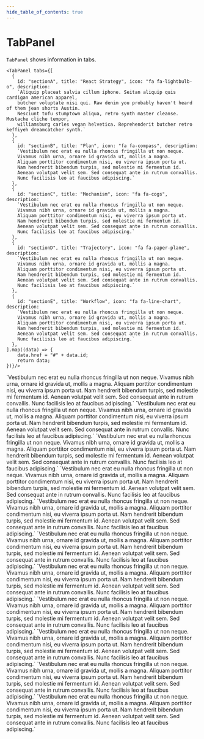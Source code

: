 ```yaml
---
hide_table_of_contents: true
---
```



# TabPanel

<code>TabPanel</code> shows information in tabs.

<Panel title="Functional WORK PROCESS!">

    <TabPanel tabs={[
      {
        id: "sectionA", title: "React Strategy", icon: "fa fa-lightbulb-o", description:
        `Aliquip placeat salvia cillum iphone. Seitan aliquip quis cardigan american apparel,
        butcher voluptate nisi qui. Raw denim you probably haven't heard of them jean shorts Austin.
        Nesciunt tofu stumptown aliqua, retro synth master cleanse. Mustache cliche tempor,
        williamsburg carles vegan helvetica. Reprehenderit butcher retro keffiyeh dreamcatcher synth.`
      },
      {
        id: "sectionB", title: "Plan", icon: "fa fa-compass", description:
        `Vestibulum nec erat eu nulla rhoncus fringilla ut non neque.
        Vivamus nibh urna, ornare id gravida ut, mollis a magna.
        Aliquam porttitor condimentum nisi, eu viverra ipsum porta ut.
        Nam hendrerit bibendum turpis, sed molestie mi fermentum id.
        Aenean volutpat velit sem. Sed consequat ante in rutrum convallis.
        Nunc facilisis leo at faucibus adipiscing.`
      },
      {
        id: "sectionC", title: "Mechanism", icon: "fa fa-cogs", description:
        `Vestibulum nec erat eu nulla rhoncus fringilla ut non neque.
        Vivamus nibh urna, ornare id gravida ut, mollis a magna.
        Aliquam porttitor condimentum nisi, eu viverra ipsum porta ut.
        Nam hendrerit bibendum turpis, sed molestie mi fermentum id.
        Aenean volutpat velit sem. Sed consequat ante in rutrum convallis.
        Nunc facilisis leo at faucibus adipiscing.`
      },
      {
        id: "sectionD", title: "Trajectory", icon: "fa fa-paper-plane", description:
        `Vestibulum nec erat eu nulla rhoncus fringilla ut non neque.
        Vivamus nibh urna, ornare id gravida ut, mollis a magna.
        Aliquam porttitor condimentum nisi, eu viverra ipsum porta ut.
        Nam hendrerit bibendum turpis, sed molestie mi fermentum id.
        Aenean volutpat velit sem. Sed consequat ante in rutrum convallis.
        Nunc facilisis leo at faucibus adipiscing.`
      },
      {
        id: "sectionE", title: "Workflow", icon: "fa fa-line-chart", description:
        `Vestibulum nec erat eu nulla rhoncus fringilla ut non neque.
        Vivamus nibh urna, ornare id gravida ut, mollis a magna.
        Aliquam porttitor condimentum nisi, eu viverra ipsum porta ut.
        Nam hendrerit bibendum turpis, sed molestie mi fermentum id.
        Aenean volutpat velit sem. Sed consequat ante in rutrum convallis.
        Nunc facilisis leo at faucibus adipiscing.`
      },
    ].map((data) => {
        data.href = "#" + data.id;
        return data;
    })}/>

</Panel>

<Panel>
        `Vestibulum nec erat eu nulla rhoncus fringilla ut non neque.
        Vivamus nibh urna, ornare id gravida ut, mollis a magna.
        Aliquam porttitor condimentum nisi, eu viverra ipsum porta ut.
        Nam hendrerit bibendum turpis, sed molestie mi fermentum id.
        Aenean volutpat velit sem. Sed consequat ante in rutrum convallis.
        Nunc facilisis leo at faucibus adipiscing.`
</Panel>

<Panel>
        `Vestibulum nec erat eu nulla rhoncus fringilla ut non neque.
        Vivamus nibh urna, ornare id gravida ut, mollis a magna.
        Aliquam porttitor condimentum nisi, eu viverra ipsum porta ut.
        Nam hendrerit bibendum turpis, sed molestie mi fermentum id.
        Aenean volutpat velit sem. Sed consequat ante in rutrum convallis.
        Nunc facilisis leo at faucibus adipiscing.`
</Panel>

<Panel>
        `Vestibulum nec erat eu nulla rhoncus fringilla ut non neque.
        Vivamus nibh urna, ornare id gravida ut, mollis a magna.
        Aliquam porttitor condimentum nisi, eu viverra ipsum porta ut.
        Nam hendrerit bibendum turpis, sed molestie mi fermentum id.
        Aenean volutpat velit sem. Sed consequat ante in rutrum convallis.
        Nunc facilisis leo at faucibus adipiscing.`
</Panel>

<Panel>
        `Vestibulum nec erat eu nulla rhoncus fringilla ut non neque.
        Vivamus nibh urna, ornare id gravida ut, mollis a magna.
        Aliquam porttitor condimentum nisi, eu viverra ipsum porta ut.
        Nam hendrerit bibendum turpis, sed molestie mi fermentum id.
        Aenean volutpat velit sem. Sed consequat ante in rutrum convallis.
        Nunc facilisis leo at faucibus adipiscing.`
</Panel>

<Panel>
        `Vestibulum nec erat eu nulla rhoncus fringilla ut non neque.
        Vivamus nibh urna, ornare id gravida ut, mollis a magna.
        Aliquam porttitor condimentum nisi, eu viverra ipsum porta ut.
        Nam hendrerit bibendum turpis, sed molestie mi fermentum id.
        Aenean volutpat velit sem. Sed consequat ante in rutrum convallis.
        Nunc facilisis leo at faucibus adipiscing.`
</Panel>

<Panel>
        `Vestibulum nec erat eu nulla rhoncus fringilla ut non neque.
        Vivamus nibh urna, ornare id gravida ut, mollis a magna.
        Aliquam porttitor condimentum nisi, eu viverra ipsum porta ut.
        Nam hendrerit bibendum turpis, sed molestie mi fermentum id.
        Aenean volutpat velit sem. Sed consequat ante in rutrum convallis.
        Nunc facilisis leo at faucibus adipiscing.`
</Panel>

<Panel>
        `Vestibulum nec erat eu nulla rhoncus fringilla ut non neque.
        Vivamus nibh urna, ornare id gravida ut, mollis a magna.
        Aliquam porttitor condimentum nisi, eu viverra ipsum porta ut.
        Nam hendrerit bibendum turpis, sed molestie mi fermentum id.
        Aenean volutpat velit sem. Sed consequat ante in rutrum convallis.
        Nunc facilisis leo at faucibus adipiscing.`
</Panel>

<Panel>
        `Vestibulum nec erat eu nulla rhoncus fringilla ut non neque.
        Vivamus nibh urna, ornare id gravida ut, mollis a magna.
        Aliquam porttitor condimentum nisi, eu viverra ipsum porta ut.
        Nam hendrerit bibendum turpis, sed molestie mi fermentum id.
        Aenean volutpat velit sem. Sed consequat ante in rutrum convallis.
        Nunc facilisis leo at faucibus adipiscing.`
</Panel>

<Panel>
        `Vestibulum nec erat eu nulla rhoncus fringilla ut non neque.
        Vivamus nibh urna, ornare id gravida ut, mollis a magna.
        Aliquam porttitor condimentum nisi, eu viverra ipsum porta ut.
        Nam hendrerit bibendum turpis, sed molestie mi fermentum id.
        Aenean volutpat velit sem. Sed consequat ante in rutrum convallis.
        Nunc facilisis leo at faucibus adipiscing.`
</Panel>

<Panel>
        `Vestibulum nec erat eu nulla rhoncus fringilla ut non neque.
        Vivamus nibh urna, ornare id gravida ut, mollis a magna.
        Aliquam porttitor condimentum nisi, eu viverra ipsum porta ut.
        Nam hendrerit bibendum turpis, sed molestie mi fermentum id.
        Aenean volutpat velit sem. Sed consequat ante in rutrum convallis.
        Nunc facilisis leo at faucibus adipiscing.`
</Panel>

<Panel>
        `Vestibulum nec erat eu nulla rhoncus fringilla ut non neque.
        Vivamus nibh urna, ornare id gravida ut, mollis a magna.
        Aliquam porttitor condimentum nisi, eu viverra ipsum porta ut.
        Nam hendrerit bibendum turpis, sed molestie mi fermentum id.
        Aenean volutpat velit sem. Sed consequat ante in rutrum convallis.
        Nunc facilisis leo at faucibus adipiscing.`
</Panel>

